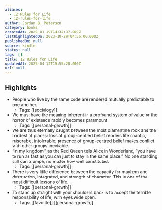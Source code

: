 ```yaml
---
aliases:
  - 12 Rules for Life
  - 12-rules-for-life
author: Jordan B. Peterson
category: books
createdAt: 2025-01-19T14:32:37.000Z
lastHighlightedOn: 2023-10-29T04:56:00.000Z
publishedOn: null
source: kindle
status: null
tags: []
title: 12 Rules for Life
updatedAt: 2025-04-12T15:55:20.000Z
url: null
---
```

## Highlights

- People who live by the same code are rendered mutually predictable to one another.
    - Tags: [[sociology]]
- We must have the meaning inherent in a profound system of value or the horror of existence rapidly becomes paramount.
    - Tags: [[personal-growth]]
- We are thus eternally caught between the most diamantine rock and the hardest of places: loss of group-centred belief renders life chaotic, miserable, intolerable; presence of group-centred belief makes conflict with other groups inevitable.
- “In my kingdom,” as the Red Queen tells Alice in Wonderland, “you have to run as fast as you can just to stay in the same place.” No one standing still can triumph, no matter how well constituted.
    - Tags: [[personal-growth]]
- There is very little difference between the capacity for mayhem and destruction, integrated, and strength of character. This is one of the most difficult lessons of life.
    - Tags: [[personal-growth]]
- To stand up straight with your shoulders back is to accept the terrible responsibility of life, with eyes wide open.
    - Tags: [[favorite]] [[personal-growth]]
